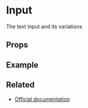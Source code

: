 

<Meta title="Form/Input" />

# Input
The text input and its variations

## Props

<ArgsTable of={Form.Input} />

<CommonProps />

## Example

<Canvas>
  <Story story={stories.InputExample} name="Input" />
</Canvas>


## Related

- [Official documentation](https://bulma.io/documentation/form/input)
